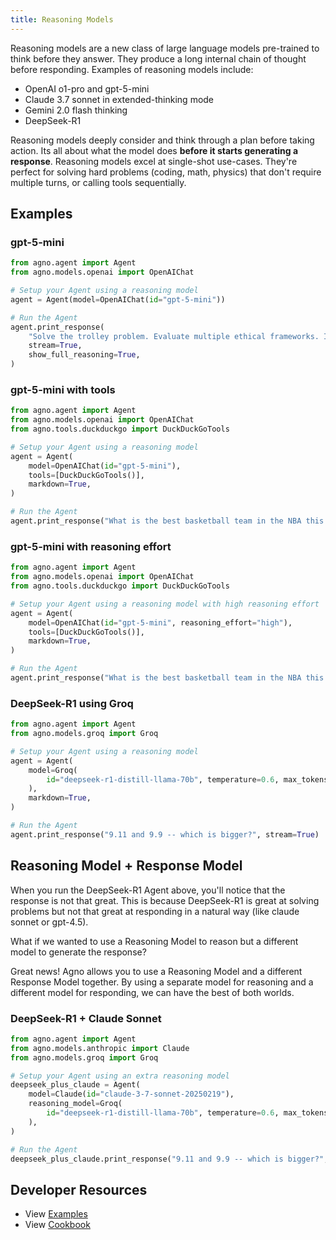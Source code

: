 ```yaml
---
title: Reasoning Models
---
```


Reasoning models are a new class of large language models pre-trained to think before they answer. They produce a long internal chain of thought before responding. Examples of reasoning models include:
- OpenAI o1-pro and gpt-5-mini
- Claude 3.7 sonnet in extended-thinking mode
- Gemini 2.0 flash thinking
- DeepSeek-R1

Reasoning models deeply consider and think through a plan before taking action. Its all about what the model does **before it starts generating a response**. Reasoning models excel at single-shot use-cases. They're perfect for solving hard problems (coding, math, physics) that don't require multiple turns, or calling tools sequentially.

## Examples

### gpt-5-mini

```python o3_mini.py
from agno.agent import Agent
from agno.models.openai import OpenAIChat

# Setup your Agent using a reasoning model
agent = Agent(model=OpenAIChat(id="gpt-5-mini"))

# Run the Agent
agent.print_response(
    "Solve the trolley problem. Evaluate multiple ethical frameworks. Include an ASCII diagram of your solution.",
    stream=True,
    show_full_reasoning=True,
)
```

### gpt-5-mini with tools

```python o3_mini_with_tools.py
from agno.agent import Agent
from agno.models.openai import OpenAIChat
from agno.tools.duckduckgo import DuckDuckGoTools

# Setup your Agent using a reasoning model
agent = Agent(
    model=OpenAIChat(id="gpt-5-mini"),
    tools=[DuckDuckGoTools()],
    markdown=True,
)

# Run the Agent
agent.print_response("What is the best basketball team in the NBA this year?", stream=True)
```

### gpt-5-mini with reasoning effort

```python o3_mini_with_reasoning_effort.py
from agno.agent import Agent
from agno.models.openai import OpenAIChat
from agno.tools.duckduckgo import DuckDuckGoTools

# Setup your Agent using a reasoning model with high reasoning effort
agent = Agent(
    model=OpenAIChat(id="gpt-5-mini", reasoning_effort="high"),
    tools=[DuckDuckGoTools()],
    markdown=True,
)

# Run the Agent
agent.print_response("What is the best basketball team in the NBA this year?", stream=True)
```

### DeepSeek-R1 using Groq

```python deepseek_r1_using_groq.py
from agno.agent import Agent
from agno.models.groq import Groq

# Setup your Agent using a reasoning model
agent = Agent(
    model=Groq(
        id="deepseek-r1-distill-llama-70b", temperature=0.6, max_tokens=1024, top_p=0.95
    ),
    markdown=True,
)

# Run the Agent
agent.print_response("9.11 and 9.9 -- which is bigger?", stream=True)
```

## Reasoning Model + Response Model

When you run the DeepSeek-R1 Agent above, you'll notice that the response is not that great. This is because DeepSeek-R1 is great at solving problems but not that great at responding in a natural way (like claude sonnet or gpt-4.5).

What if we wanted to use a Reasoning Model to reason but a different model to generate the response?

Great news! Agno allows you to use a Reasoning Model and a different Response Model together. By using a separate model for reasoning and a different model for responding, we can have the best of both worlds.

### DeepSeek-R1 + Claude Sonnet

```python deepseek_plus_claude.py
from agno.agent import Agent
from agno.models.anthropic import Claude
from agno.models.groq import Groq

# Setup your Agent using an extra reasoning model
deepseek_plus_claude = Agent(
    model=Claude(id="claude-3-7-sonnet-20250219"),
    reasoning_model=Groq(
        id="deepseek-r1-distill-llama-70b", temperature=0.6, max_tokens=1024, top_p=0.95
    ),
)

# Run the Agent
deepseek_plus_claude.print_response("9.11 and 9.9 -- which is bigger?", stream=True)
```

## Developer Resources


- View [Examples](/examples/concepts/reasoning/models)
- View [Cookbook](https://github.com/agno-agi/agno/tree/main/cookbook/reasoning/models)


